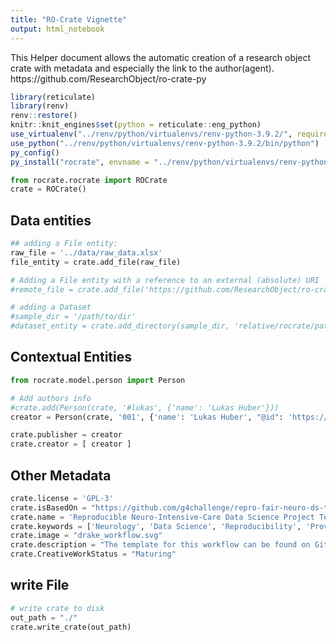 ```yaml
---
title: "RO-Crate Vignette"
output: html_notebook
---
```



This Helper document allows the automatic creation of a research object crate with metadata and especially the link to the author(agent).
https://github.com/ResearchObject/ro-crate-py

```r
library(reticulate)
library(renv)
renv::restore()
knitr::knit_engines$set(python = reticulate::eng_python)
use_virtualenv("../renv/python/virtualenvs/renv-python-3.9.2/", required=T)
use_python("../renv/python/virtualenvs/renv-python-3.9.2/bin/python")
py_config()
py_install("rocrate", envname = "../renv/python/virtualenvs/renv-python-3.9.2/")
```

```python
from rocrate.rocrate import ROCrate
crate = ROCrate() 
```


## Data entities
```python
## adding a File entity:
raw_file = '../data/raw_data.xlsx'
file_entity = crate.add_file(raw_file)

# Adding a File entity with a reference to an external (absolute) URI
#remote_file = crate.add_file('https://github.com/ResearchObject/ro-crate-py/blob/master/test/test-data/test_galaxy_wf.ga', fetch_remote = False)

# adding a Dataset
#sample_dir = '/path/to/dir'
#dataset_entity = crate.add_directory(sample_dir, 'relative/rocrate/path')
```

## Contextual Entities

```python
from rocrate.model.person import Person

# Add authors info
#crate.add(Person(crate, '#lukas', {'name': 'Lukas Huber'}))
creator = Person(crate, '001', {'name': 'Lukas Huber', "@id": 'https://orcid.org/0000-0001-5443-0290'})

crate.publisher = creator
crate.creator = [ creator ]
```

## Other Metadata

```python
crate.license = 'GPL-3'
crate.isBasedOn = "https://github.com/g4challenge/repro-fair-neuro-ds-template"
crate.name = 'Reproducible Neuro-Intensive-Care Data Science Project Template'
crate.keywords = ['Neurology', 'Data Science', 'Reproducibility', 'Provenance', 'Traceability']
crate.image = "drake_workflow.svg"
crate.description = "The template for this workflow can be found on GitHub, DockerHub and binder"
crate.CreativeWorkStatus = "Maturing"
```

## write File

```python
# write crate to disk
out_path = "./"
crate.write_crate(out_path)
```

